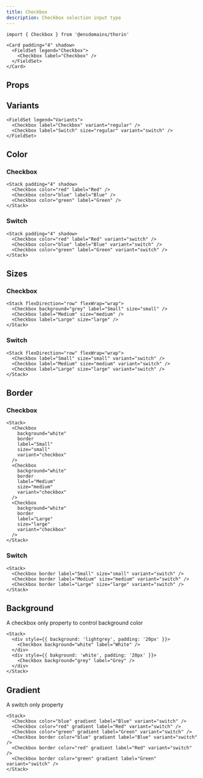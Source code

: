 ```yaml
---
title: Checkbox
description: Checkbox selection input type
---
```


```tsx
import { Checkbox } from '@ensdomains/thorin'
```

```tsx live=true
<Card padding="4" shadow>
  <FieldSet legend="Checkbox">
    <Checkbox label="Checkbox" />
  </FieldSet>
</Card>
```

## Props

<PropsTable sourceLink={sourceLink} types={types} />

## Variants

```tsx live=true
<FieldSet legend="Variants">
  <Checkbox label="Checkbox" variant="regular" />
  <Checkbox label="Switch" size="regular" variant="switch" />
</FieldSet>
```

## Color

### Checkbox

```tsx live=true
<Stack padding="4" shadow>
  <Checkbox color="red" label="Red" />
  <Checkbox color="blue" label="Blue" />
  <Checkbox color="green" label="Green" />
</Stack>
```

### Switch

```tsx live=true
<Stack padding="4" shadow>
  <Checkbox color="red" label="Red" variant="switch" />
  <Checkbox color="blue" label="Blue" variant="switch" />
  <Checkbox color="green" label="Green" variant="switch" />
</Stack>
```

## Sizes

### Checkbox

```tsx live=true
<Stack flexDirection="row" flexWrap="wrap">
  <Checkbox background="grey" label="Small" size="small" />
  <Checkbox label="Medium" size="medium" />
  <Checkbox label="Large" size="large" />
</Stack>
```

### Switch

```tsx live=true
<Stack flexDirection="row" flexWrap="wrap">
  <Checkbox label="Small" size="small" variant="switch" />
  <Checkbox label="Medium" size="medium" variant="switch" />
  <Checkbox label="Large" size="large" variant="switch" />
</Stack>
```

## Border

### Checkbox

```tsx live=true
<Stack>
  <Checkbox
    background="white"
    border
    label="Small"
    size="small"
    variant="checkbox"
  />
  <Checkbox
    background="white"
    border
    label="Medium"
    size="medium"
    variant="checkbox"
  />
  <Checkbox
    background="white"
    border
    label="Large"
    size="large"
    variant="checkbox"
  />
</Stack>
```

### Switch

```tsx live=true
<Stack>
  <Checkbox border label="Small" size="small" variant="switch" />
  <Checkbox border label="Medium" size="medium" variant="switch" />
  <Checkbox border label="Large" size="large" variant="switch" />
</Stack>
```

## Background

A checkbox only property to control background color

```tsx live=true
<Stack>
  <div style={{ background: 'lightgrey', padding: '20px' }}>
    <Checkbox background="white" label="White" />
  </div>
  <div style={{ bakground: 'white', padding: '20px' }}>
    <Checkbox background="grey" label="Grey" />
  </div>
</Stack>
```

## Gradient

A switch only property

```tsx live=true
<Stack>
  <Checkbox color="blue" gradient label="Blue" variant="switch" />
  <Checkbox color="red" gradient label="Red" variant="switch" />
  <Checkbox color="green" gradient label="Green" variant="switch" />
  <Checkbox border color="blue" gradient label="Blue" variant="switch" />
  <Checkbox border color="red" gradient label="Red" variant="switch" />
  <Checkbox border color="green" gradient label="Green" variant="switch" />
</Stack>
```

